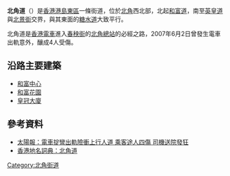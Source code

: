 {{Infobox Hong Kong Road
|   中文街道名稱    =  北角道
|   英文街道名稱    =  North Point Road
|   圖片    =  File:North Point Road near Chun Yeung Street.JPG
|   圖片說明    = 北角道與春秧街交界
|   路段總長度    =  165m
|   車速限制    =  
|   行車線數量    =  2
|   所在地區    =  [[香港島|香港島]][[東區_(香港)|東區]][[北角|北角]]
|   起點    =  [[和富道|和富道]]
|   終點    =  [[英皇道|英皇道]]與[[北景街|北景街]]交界
|   道路命名日期    = 1933年7月28日
|   命名文件    =  
|   道路動工日期    =  
|   道路興建計劃    =  
|   道路舊名資料    =  
|   通車日期    = 20世紀
}}
'''北角道'''（{{lang-en|'''North Point Road'''}}）是[[香港|香港]][[香港島|港島]][[東區_(香港)|東區]]一條街道，位於[[北角|北角]]西北部，北起[[和富道|和富道]]，南至[[英皇道|英皇道]]與[[北景街|北景街]]交界，與其東面的[[糖水道|糖水道]]大致平行。

北角道是[[香港電車|香港電車]]進入[[春秧街|春秧街]]的[[北角總站|北角總站]]的必經之路，2007年6月2日曾發生電車出軌意外，釀成4人受傷。

==沿路主要建築==
*[[和富中心|和富中心]]
*[[和富花園|和富花園]]
*[[皇冠大廈|皇冠大廈]]

==參考資料==
{{commonscat|North Point Road}}
*[http://the-sun.on.cc/channels/news/20070603/20070603030248_0000.html 太陽報：電車掟彎出軌險衝上行人道 乘客途人四傷 司機送院發狂] {{Wayback|url=http://the-sun.on.cc/channels/news/20070603/20070603030248_0000.html |date=20080606050542 }}
*[http://gongjushu.cnki.net/refbook/bookcatalog.aspx?SubNeedSearch=true&SubCode=001&BaseID=R200807055 香港地名詞典：北角道]{{Dead link|date=2018年11月 |bot=InternetArchiveBot |fix-attempted=yes }}

{{HK-road-stub}}

[[Category:北角街道|Category:北角街道]]
